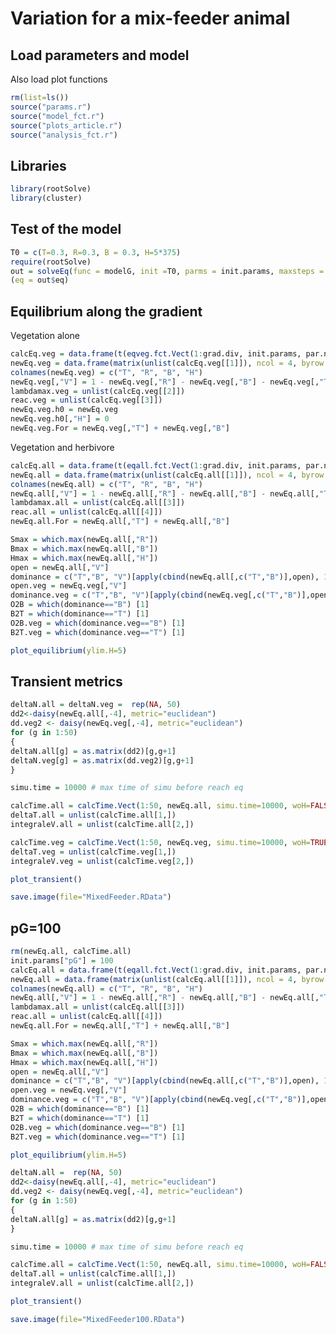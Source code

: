<!-- # --- -->
<!-- # title: "Main analysis" -->
<!-- # author: "Isabelle Boulangeat" -->
<!-- # date: "02/05/2018" -->
<!-- # output:  -->
<!-- #   html_document: -->
<!-- #       keep_md: yes -->
<!-- #       theme: cosmo -->
<!-- #       highlight: tango -->
<!-- #       number_sections: true -->
<!-- #       toc: true -->
<!-- # --- -->

<!-- library(rmarkdown) -->
<!-- library(knitr) -->
<!-- knit("MixedFeeder.Rmd", "MixedFeeder.md") -->


# Variation for a mix-feeder animal


## Load parameters and model

Also load plot functions
```r
rm(list=ls())
source("params.r")
source("model_fct.r")
source("plots_article.r")
source("analysis_fct.r")
```

## Libraries

```r
library(rootSolve)
library(cluster)
```


## Test of the model

```r
T0 = c(T=0.3, R=0.3, B = 0.3, H=5*375)
require(rootSolve)
out = solveEq(func = modelG, init =T0, parms = init.params, maxsteps = 10000)
(eq = out$eq)
```

## Equilibrium along the gradient

Vegetation alone

```r
calcEq.veg = data.frame(t(eqveg.fct.Vect(1:grad.div, init.params, par.name, par.clim)))
newEq.veg = data.frame(matrix(unlist(calcEq.veg[[1]]), ncol = 4, byrow = T))
colnames(newEq.veg) = c("T", "R", "B", "H")
newEq.veg[,"V"] = 1 - newEq.veg[,"R"] - newEq.veg[,"B"] - newEq.veg[,"T"]
lambdamax.veg = unlist(calcEq.veg[[2]])
reac.veg = unlist(calcEq.veg[[3]])
newEq.veg.h0 = newEq.veg
newEq.veg.h0[,"H"] = 0
newEq.veg.For = newEq.veg[,"T"] + newEq.veg[,"B"]
```

Vegetation and herbivore

```r
calcEq.all = data.frame(t(eqall.fct.Vect(1:grad.div, init.params, par.name, par.clim, modelG)))
newEq.all = data.frame(matrix(unlist(calcEq.all[[1]]), ncol = 4, byrow = T))
colnames(newEq.all) = c("T", "R", "B", "H")
newEq.all[,"V"] = 1 - newEq.all[,"R"] - newEq.all[,"B"] - newEq.all[,"T"]
lambdamax.all = unlist(calcEq.all[[3]])
reac.all = unlist(calcEq.all[[4]])
newEq.all.For = newEq.all[,"T"] + newEq.all[,"B"]

Smax = which.max(newEq.all[,"R"])
Bmax = which.max(newEq.all[,"B"])
Hmax = which.max(newEq.all[,"H"])
open = newEq.all[,"V"]
dominance = c("T","B", "V")[apply(cbind(newEq.all[,c("T","B")],open), 1, which.max)]
open.veg = newEq.veg[,"V"]
dominance.veg = c("T","B", "V")[apply(cbind(newEq.veg[,c("T","B")],open.veg), 1, which.max)]
O2B = which(dominance=="B") [1]
B2T = which(dominance=="T") [1]
O2B.veg = which(dominance.veg=="B") [1]
B2T.veg = which(dominance.veg=="T") [1]
```


```r
plot_equilibrium(ylim.H=5)
```

## Transient metrics


```r
deltaN.all = deltaN.veg =  rep(NA, 50)
dd2<-daisy(newEq.all[,-4], metric="euclidean")
dd.veg2 <- daisy(newEq.veg[,-4], metric="euclidean")
for (g in 1:50)
{
deltaN.all[g] = as.matrix(dd2)[g,g+1]
deltaN.veg[g] = as.matrix(dd.veg2)[g,g+1]
}

simu.time = 10000 # max time of simu before reach eq

calcTime.all = calcTime.Vect(1:50, newEq.all, simu.time=10000, woH=FALSE,init.params=init.params, model=modelG)
deltaT.all = unlist(calcTime.all[1,])
integraleV.all = unlist(calcTime.all[2,]) 

calcTime.veg = calcTime.Vect(1:50, newEq.veg, simu.time=10000, woH=TRUE, init.params=init.params, model=modelG)
deltaT.veg = unlist(calcTime.veg[1,])
integraleV.veg = unlist(calcTime.veg[2,]) 
```

```r
plot_transient()
```


```r
save.image(file="MixedFeeder.RData")
```

## pG=100

```r
rm(newEq.all, calcTime.all)
init.params["pG"] = 100
calcEq.all = data.frame(t(eqall.fct.Vect(1:grad.div, init.params, par.name, par.clim, modelG)))
newEq.all = data.frame(matrix(unlist(calcEq.all[[1]]), ncol = 4, byrow = T))
colnames(newEq.all) = c("T", "R", "B", "H")
newEq.all[,"V"] = 1 - newEq.all[,"R"] - newEq.all[,"B"] - newEq.all[,"T"]
lambdamax.all = unlist(calcEq.all[[3]])
reac.all = unlist(calcEq.all[[4]])
newEq.all.For = newEq.all[,"T"] + newEq.all[,"B"]

Smax = which.max(newEq.all[,"R"])
Bmax = which.max(newEq.all[,"B"])
Hmax = which.max(newEq.all[,"H"])
open = newEq.all[,"V"]
dominance = c("T","B", "V")[apply(cbind(newEq.all[,c("T","B")],open), 1, which.max)]
open.veg = newEq.veg[,"V"]
dominance.veg = c("T","B", "V")[apply(cbind(newEq.veg[,c("T","B")],open.veg), 1, which.max)]
O2B = which(dominance=="B") [1]
B2T = which(dominance=="T") [1]
O2B.veg = which(dominance.veg=="B") [1]
B2T.veg = which(dominance.veg=="T") [1]
```


```r
plot_equilibrium(ylim.H=5)
```

```r
deltaN.all =  rep(NA, 50)
dd2<-daisy(newEq.all[,-4], metric="euclidean")
dd.veg2 <- daisy(newEq.veg[,-4], metric="euclidean")
for (g in 1:50)
{
deltaN.all[g] = as.matrix(dd2)[g,g+1]
}

simu.time = 10000 # max time of simu before reach eq

calcTime.all = calcTime.Vect(1:50, newEq.all, simu.time=10000, woH=FALSE,init.params=init.params, model=modelG)
deltaT.all = unlist(calcTime.all[1,])
integraleV.all = unlist(calcTime.all[2,]) 

```

```r
plot_transient()
```

```r
save.image(file="MixedFeeder100.RData")
```
